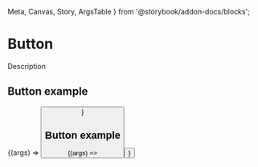   Meta,
  Canvas,
  Story,
  ArgsTable
} from '@storybook/addon-docs/blocks';

<Meta title="Components/Button" component={Button} />

# Button

Description

<ArgsTable of={Button} />

## Button example

<Canvas>
  <Story
    name="Button Example"
    args={{ children: 'Button' }}
  >
    {(args) => <Button {...args} />}
  </Story>
</Canvas>

## Button example

<Canvas>
  <Story
    name="Button Example 2"
    args={{ children: 'Button 2' }}
  >
    {(args) => <Button {...args} />}
  </Story>
</Canvas>

